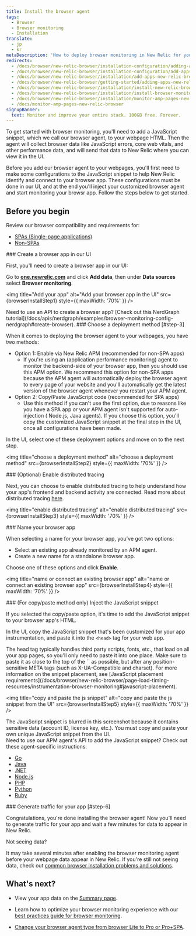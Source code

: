 ```yaml
---
title: Install the browser agent
tags:
  - Browser
  - Browser monitoring
  - Installation
translate:
  - jp
  - kr
metaDescription: 'How to deploy browser monitoring in New Relic for your apps, including UI, copy/paste, and API options.'
redirects:
  - /docs/browser/new-relic-browser/installation-configuration/adding-apps-new-relic-browser
  - /docs/browser/new-relic-browser/installation-configuration/add-apps-new-relic-browser
  - /docs/browser/new-relic-browser/installation/add-apps-new-relic-browser
  - /docs/browser/new-relic-browser/getting-started/adding-apps-new-relic-browser
  - /docs/browser/new-relic-browser/installation/install-new-relic-browser-agent
  - /docs/browser/new-relic-browser/installation/install-browser-monitoring-agent
  - /docs/browser/new-relic-browser/installation/monitor-amp-pages-new-relic-browser
  - /docs/monitor-amp-pages-new-relic-browser
signupBanner:
  text: Monitor and improve your entire stack. 100GB free. Forever.
---
```







To get started with browser monitoring, you'll need to add a JavaScript snippet, which we call our browser agent, to your webpage HTML. Then the agent will collect browser data like JavaScript errors, core web vitals, and other performance data, and will send that data to New Relic where you can view it in the UI.

Before you add our browser agent to your webpages, you'll first need to make some configurations to the JavaScript snippet to help New Relic identify and connect to your browser app. These configurations must be done in our UI, and at the end you'll inject your customized browser agent and start monitoring your browsr app. Follow the steps below to get started.

## Before you begin 

Review our browser compatibility and requirements for:
  * [SPAs (Single-page applications)](/docs/browser/single-page-app-monitoring/get-started/spa-compatibility-requirements/)
  * [Non-SPAs](/docs/browser/new-relic-browser/getting-started/compatibility-requirements-browser-monitoring/)

<Steps>

<Step>
### Create a browser app in our UI

First, you'll need to create a browser app in our UI:

Go to **[one.newrelic.com](https://one.newrelic.com)** and click **Add data**, then under **Data sources** select **Browser monitoring**. 

<img
  title="Add your app"
  alt="Add your browser app in the UI"
  src={browserInstallStep1}
  style={{ maxWidth: '70%' }}
/>

<Callout variant="tip">
Need to use an API to create a browser app? [Check out this NerdGraph tutorial](/docs/apis/nerdgraph/examples/browser-monitoring-config-nerdgraph#create-browser).
  </Callout>
</Step>
<Step>
### Choose a deployment method [#step-3]

When it comes to deploying the browser agent to your webpages, you have two methods:

* Option 1: Enable via New Relic APM (recommended for non-SPA apps)
  * If you're using an <InlinePopover type="apm" /> (application performance monitoring) agent to monitor the backend-side of your browser app, then you should use this APM option. We recommend this option for non-SPA apps because the APM agent will automatically deploy the browser agent to every page of your website and you'll automatically get the latest version of the browser agent whenever you restart your APM agent.
* Option 2: Copy/Paste JavaScript code (recommended for SPA apps)
  * Use this method if you can't use the first option, due to reasons like you have a SPA app or your APM agent isn't supported for auto-injection ( Node.js, Java agents). If you choose this option, you'll copy the customized JavaScript snippet at the final step in the UI, once all configurations have been made.

In the UI, select one of these deployment options and move on to the next step.

<img
  title="choose a deployment method"
  alt="choose a deployment method"
  src={browserInstallStep2}
  style={{ maxWidth: '70%' }}
/>

</Step>

<Step>
### (Optional) Enable distributed tracing

Next, you can choose to enable distributed tracing to help understand how your app's frontend and backend activity are connected. Read more about distributed tracing [here](/docs/browser/new-relic-browser/browser-pro-features/browser-data-distributed-tracing/).

<img
  title="enable distributed tracing"
  alt="enable distributed tracing"
  src={browserInstallStep3}
  style={{ maxWidth: '70%' }}
/>
</Step>

<Step>
### Name your browser app

When selecting a name for your browser app, you've got two options: 

* Select an existing app already monitored by an APM agent. 
* Create a new name for a standalone browser app. 

Choose one of these options and click **Enable**. 

<img
  title="name or connect an existing browser app"
  alt="name or connect an existing browser app"
  src={browserInstallStep4}
  style={{ maxWidth: '70%' }}
/>
</Step>

<Step>
### (For copy/paste method only) Inject the JavaScript snippet

If you selected the copy/paste option, it's time to add the JavaScript snippet to your browser app's HTML. 

In the UI, copy the JavaScript snippet that's been customized for your app instrumentation, and paste it into the `<head>` tag for your web app. 

<Callout variant="tip">
  The head tag typically handles third party scripts, fonts, etc., that load on all your app pages, so you'll only need to paste it into one place. Make sure to paste it as close to the top of the `<head>` as possible, but after any position-sensitive META tags (such as X-UA-Compatible and charset). For more information on the snippet placement, see [JavaScript placement requirements](/docs/browser/new-relic-browser/page-load-timing-resources/instrumentation-browser-monitoring#javascript-placement).
  </Callout>

<img
  title="copy and paste the js snippet"
  alt="copy and paste the js snippet from the UI"
  src={browserInstallStep5}
  style={{ maxWidth: '70%' }}
/>
<figCaption>
  The JavaScript snippet is blurred in this screenshot because it contains sensitive data (account ID, license key, etc.). You must copy and paste your own unique JavaScript snippet from the UI.
</figCaption>

<Callout variant="tip">
Need to use our APM agent's API to add the JavaScript snippet? Check out these agent-specific instructions:

* [Go](/docs/agents/go-agent/features/install-new-relic-browser-go-apps)
* [Java](/docs/agents/java-agent/instrumentation/page-load-timing-java)
* [.NET](/docs/agents/net-agent/features/page-load-timing-net)
* [Node.js](/docs/agents/nodejs-agent/supported-features/page-load-timing-nodejs)
* [PHP](/docs/agents/php-agent/features/page-load-timing-php)
* [Python](/docs/agents/python-agent/supported-features/page-load-timing-python)
* [Ruby](/docs/agents/ruby-agent/features/page-load-timing-ruby)
  </Callout>
</Step>

<Step>
### Generate traffic for your app [#step-6]

Congratulations, you're done installing the browser agent! Now you'll need to generate traffic for your app and wait a few minutes for data to appear in New Relic.

<Callout variant="tip">
Not seeing data? 

It may take several minutes after enabling the browser monitoring agent before your webpage data appear in New Relic. If you're still not seeing data, check out [common browser installation problems and solutions](/docs/browser/browser-monitoring/troubleshooting/troubleshoot-your-browser-monitoring-installation/).
  </Callout>

</Step>

</Steps>

## What's next? 

* View your app data on the [Summary page](/docs/browser/browser-monitoring/getting-started/browser-summary-page/).

* Learn how to optimize your browser monitoring experience with our [best practices guide for browser monitoring](/docs/new-relic-solutions/best-practices-guides/full-stack-observability/browser-monitoring-best-practices-guide/). 

* [Change your browser agent type from browser Lite to Pro or Pro+SPA](/docs/browser/new-relic-browser/configuration/change-browser-agent-type).

<InstallFeedback />